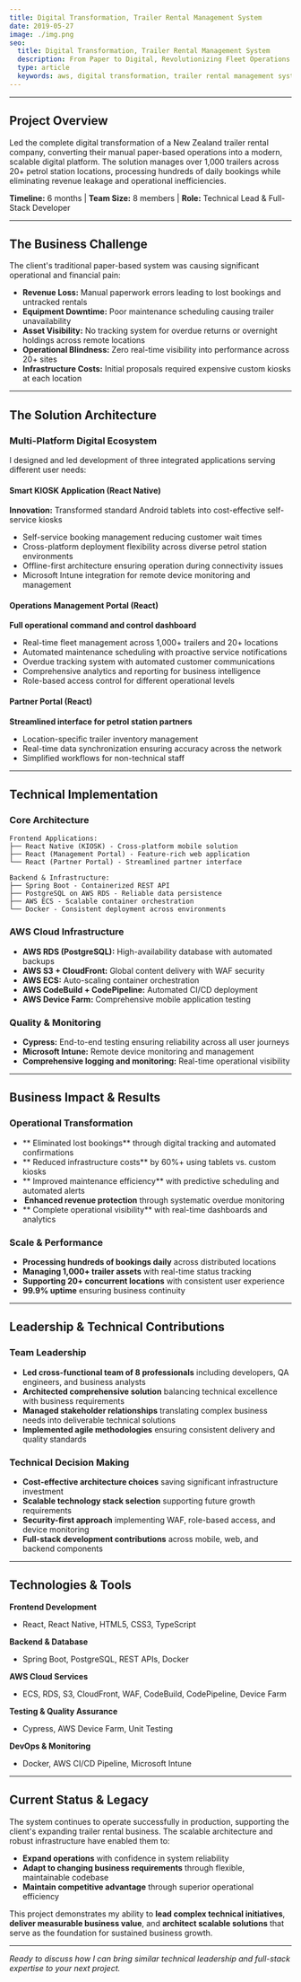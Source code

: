 ```yaml
---
title: Digital Transformation, Trailer Rental Management System
date: 2019-05-27
image: ./img.png
seo:
  title: Digital Transformation, Trailer Rental Management System
  description: From Paper to Digital, Revolutionizing Fleet Operations Across 20+ Locations
  type: article
  keywords: aws, digital transformation, trailer rental management system,
---
```


---

## Project Overview

Led the complete digital transformation of a New Zealand trailer rental company, converting their manual paper-based operations into a modern, scalable digital platform. The solution manages over 1,000 trailers across 20+ petrol station locations, processing hundreds of daily bookings while eliminating revenue leakage and operational inefficiencies.

**Timeline:** 6 months | **Team Size:** 8 members | **Role:** Technical Lead & Full-Stack Developer

---

## The Business Challenge

The client's traditional paper-based system was causing significant operational and financial pain:

- **Revenue Loss:** Manual paperwork errors leading to lost bookings and untracked rentals
- **Equipment Downtime:** Poor maintenance scheduling causing trailer unavailability
- **Asset Visibility:** No tracking system for overdue returns or overnight holdings across remote locations
- **Operational Blindness:** Zero real-time visibility into performance across 20+ sites
- **Infrastructure Costs:** Initial proposals required expensive custom kiosks at each location

---

## The Solution Architecture

### Multi-Platform Digital Ecosystem

I designed and led development of three integrated applications serving different user needs:

#### Smart KIOSK Application (React Native)
**Innovation:** Transformed standard Android tablets into cost-effective self-service kiosks

- Self-service booking management reducing customer wait times
- Cross-platform deployment flexibility across diverse petrol station environments
- Offline-first architecture ensuring operation during connectivity issues
- Microsoft Intune integration for remote device monitoring and management

#### Operations Management Portal (React)
**Full operational command and control dashboard**

- Real-time fleet management across 1,000+ trailers and 20+ locations
- Automated maintenance scheduling with proactive service notifications
- Overdue tracking system with automated customer communications
- Comprehensive analytics and reporting for business intelligence
- Role-based access control for different operational levels

#### Partner Portal (React)
**Streamlined interface for petrol station partners**

- Location-specific trailer inventory management
- Real-time data synchronization ensuring accuracy across the network
- Simplified workflows for non-technical staff

---

## Technical Implementation

### Core Architecture
```
Frontend Applications:
├── React Native (KIOSK) - Cross-platform mobile solution
├── React (Management Portal) - Feature-rich web application
└── React (Partner Portal) - Streamlined partner interface

Backend & Infrastructure:
├── Spring Boot - Containerized REST API
├── PostgreSQL on AWS RDS - Reliable data persistence
├── AWS ECS - Scalable container orchestration
└── Docker - Consistent deployment across environments
```

### AWS Cloud Infrastructure
- **AWS RDS (PostgreSQL):** High-availability database with automated backups
- **AWS S3 + CloudFront:** Global content delivery with WAF security
- **AWS ECS:** Auto-scaling container orchestration
- **AWS CodeBuild + CodePipeline:** Automated CI/CD deployment
- **AWS Device Farm:** Comprehensive mobile application testing

### Quality & Monitoring
- **Cypress:** End-to-end testing ensuring reliability across all user journeys
- **Microsoft Intune:** Remote device monitoring and management
- **Comprehensive logging and monitoring:** Real-time operational visibility

---

## Business Impact & Results

### Operational Transformation
- ** Eliminated lost bookings** through digital tracking and automated confirmations
- ** Reduced infrastructure costs** by 60%+ using tablets vs. custom kiosks
- ** Improved maintenance efficiency** with predictive scheduling and automated alerts
- **️ Enhanced revenue protection** through systematic overdue monitoring
- ** Complete operational visibility** with real-time dashboards and analytics

### Scale & Performance
- **Processing hundreds of bookings daily** across distributed locations
- **Managing 1,000+ trailer assets** with real-time status tracking
- **Supporting 20+ concurrent locations** with consistent user experience
- **99.9% uptime** ensuring business continuity

---

## Leadership & Technical Contributions

### Team Leadership
- **Led cross-functional team of 8 professionals** including developers, QA engineers, and business analysts
- **Architected comprehensive solution** balancing technical excellence with business requirements
- **Managed stakeholder relationships** translating complex business needs into deliverable technical solutions
- **Implemented agile methodologies** ensuring consistent delivery and quality standards

### Technical Decision Making
- **Cost-effective architecture choices** saving significant infrastructure investment
- **Scalable technology stack selection** supporting future growth requirements
- **Security-first approach** implementing WAF, role-based access, and device monitoring
- **Full-stack development contributions** across mobile, web, and backend components

---

## Technologies & Tools

**Frontend Development**
- React, React Native, HTML5, CSS3, TypeScript

**Backend & Database**
- Spring Boot, PostgreSQL, REST APIs, Docker

**AWS Cloud Services**
- ECS, RDS, S3, CloudFront, WAF, CodeBuild, CodePipeline, Device Farm

**Testing & Quality Assurance**
- Cypress, AWS Device Farm, Unit Testing

**DevOps & Monitoring**
- Docker, AWS CI/CD Pipeline, Microsoft Intune

---

## Current Status & Legacy

The system continues to operate successfully in production, supporting the client's expanding trailer rental business. The scalable architecture and robust infrastructure have enabled them to:

- **Expand operations** with confidence in system reliability
- **Adapt to changing business requirements** through flexible, maintainable codebase
- **Maintain competitive advantage** through superior operational efficiency

This project demonstrates my ability to **lead complex technical initiatives**, **deliver measurable business value**, and **architect scalable solutions** that serve as the foundation for sustained business growth.

---

*Ready to discuss how I can bring similar technical leadership and full-stack expertise to your next project.*
